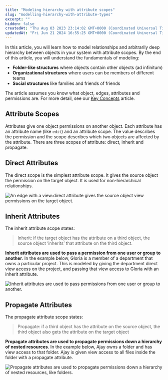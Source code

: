 ```yaml
---
title: "Modeling hierarchy with attribute scopes"
slug: "modelling-hierarchy-with-attribute-types"
excerpt: ""
hidden: false
createdAt: "Thu Aug 03 2023 23:14:02 GMT+0000 (Coordinated Universal Time)"
updatedAt: "Fri Jun 21 2024 16:55:25 GMT+0000 (Coordinated Universal Time)"
---
```


In this article, you will learn how to model relationships and arbitrarily deep hierarchy between <Glossary>object</Glossary>s in your system with attribute scopes. By the end of this article, you will understand the fundamentals of modeling:

- **Folder-like structures** where objects contain other objects (ad infinitum)
- **Organizational structures** where users can be members of different teams
- **Social structures** like families and friends of friends

The article assumes you know what <Glossary>object</Glossary>, <Glossary>edge</Glossary>s, attributes and <Glossary>permission</Glossary>s are. For more detail, see our [Key Concepts](/docs/guides/overview/key-concepts) article.

## Attribute Scopes

Attributes give one object permissions on another object. Each attribute has an <Glossary>attribute name</Glossary> (like `edit`) and an <Glossary>attribute scope</Glossary>. The value describes the permission and the scope describes which two objects are affected by the attribute. There are three scopes of attribute: direct, inherit and propagate.

## Direct Attributes

The direct scope is the simplest attribute scope. It gives the source object the permission on the target object. It is used for non-hierarchical relationships.

![An edge with a view:direct attribute gives the source object view permissions on the target object.](/assets/images/Attribute_Direct.webp)

## Inherit Attributes

The inherit attribute scope states:

> Inherit: if the target <Glossary>object</Glossary> has the attribute on a third object, the source object ‘inherits’ that attribute on the third object.

**Inherit attributes are used to pass a permission from one user or group to another**. In the example below, Gloria is a member of a department that owns a particular project. This is modeled by giving the department direct view access on the project, and passing that view access to Gloria with an inherit attribute.

![Inherit attributes are used to pass permissions from one user or group to another.](/assets/images/Attribute_Inherit.webp)

## Propagate Attributes

The propagate attribute scope states:

> Propagate: if a third <Glossary>object</Glossary> has the attribute on the source object, the third object also gets the attribute on the target object

**Propagate attributes are used to propagate permissions down a hierarchy of nested resources**. In the example below, Ajay owns a folder and has view access to that folder. Ajay is given view access to all files inside the folder with a propagate attribute.

![Propagate attributes are used to propagate permissions down a hierarchy of nested resources, like folders.](/assets/images/Attribute_Propagate.webp)
